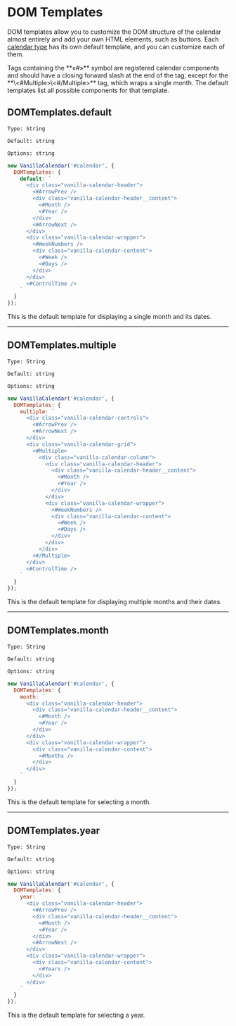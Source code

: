 # DOM Templates

DOM templates allow you to customize the DOM structure of the calendar almost entirely and add your own HTML elements, such as buttons. Each <a href="/docs/reference/main/main-settings#type">calendar type</a> has its own default template, and you can customize each of them.

<Info>
  Tags containing the **«#»** symbol are registered calendar components and should have a closing forward slash at the end of the tag, except for the **\<#Multiple>\<#/Multiple>** tag, which wraps a single month.
  The default templates list all possible components for that template.
</Info>

## DOMTemplates.default

`Type: String`

`Default: string`

`Options: string`

```js
new VanillaCalendar('#calendar', {
  DOMTemplates: {
    default: `
      <div class="vanilla-calendar-header">
        <#ArrowPrev />
        <div class="vanilla-calendar-header__content">
          <#Month />
          <#Year />
        </div>
        <#ArrowNext />
      </div>
      <div class="vanilla-calendar-wrapper">
        <#WeekNumbers />
        <div class="vanilla-calendar-content">
          <#Week />
          <#Days />
        </div>
      </div>
      <#ControlTime />
    `
  }
});
```

This is the default template for displaying a single month and its dates.

---

## DOMTemplates.multiple

`Type: String`

`Default: string`

`Options: string`

```js
new VanillaCalendar('#calendar', {
  DOMTemplates: {
    multiple: `
      <div class="vanilla-calendar-controls">
        <#ArrowPrev />
        <#ArrowNext />
      </div>
      <div class="vanilla-calendar-grid">
        <#Multiple>
          <div class="vanilla-calendar-column">
            <div class="vanilla-calendar-header">
              <div class="vanilla-calendar-header__content">
                <#Month />
                <#Year />
              </div>
            </div>
            <div class="vanilla-calendar-wrapper">
              <#WeekNumbers />
              <div class="vanilla-calendar-content">
                <#Week />
                <#Days />
              </div>
            </div>
          </div>
        <#/Multiple>
      </div>
      <#ControlTime />
    `
  }
});
```

This is the default template for displaying multiple months and their dates.

---

## DOMTemplates.month

`Type: String`

`Default: string`

`Options: string`

```js
new VanillaCalendar('#calendar', {
  DOMTemplates: {
    month: `
      <div class="vanilla-calendar-header">
        <div class="vanilla-calendar-header__content">
          <#Month />
          <#Year />
        </div>
      </div>
      <div class="vanilla-calendar-wrapper">
        <div class="vanilla-calendar-content">
          <#Months />
        </div>
      </div>
    `
  }
});
```

This is the default template for selecting a month.

---

## DOMTemplates.year

`Type: String`

`Default: string`

`Options: string`

```js
new VanillaCalendar('#calendar', {
  DOMTemplates: {
    year: `
      <div class="vanilla-calendar-header">
        <#ArrowPrev />
        <div class="vanilla-calendar-header__content">
          <#Month />
          <#Year />
        </div>
        <#ArrowNext />
      </div>
      <div class="vanilla-calendar-wrapper">
        <div class="vanilla-calendar-content">
          <#Years />
        </div>
      </div>
    `
  }
});
```

This is the default template for selecting a year.
